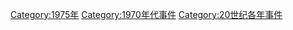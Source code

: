 [[Category:1975年|Category:1975年]]
[[Category:1970年代事件|Category:1970年代事件]]
[[Category:20世纪各年事件|Category:20世纪各年事件]]